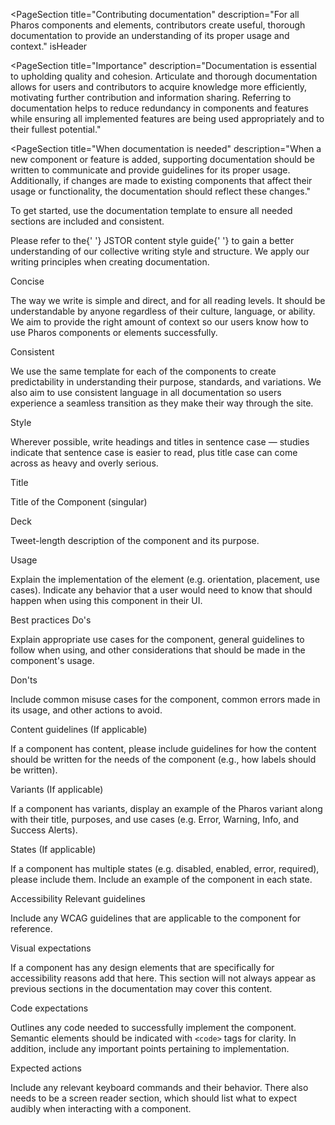 
<PageSection
  title="Contributing documentation"
  description="For all Pharos components and elements, contributors create useful, thorough documentation to provide an understanding of its proper usage and context."
  isHeader
></PageSection>

<PageSection
  title="Importance"
  description="Documentation is essential to upholding quality and cohesion.
  Articulate and thorough documentation allows for users and contributors to acquire knowledge more efficiently, motivating further contribution and information sharing.
  Referring to documentation helps to reduce redundancy in components and features while ensuring all implemented features are being used appropriately and to their
  fullest potential."
></PageSection>

<PageSection
  title="When documentation is needed"
  description="When a new component or feature is added, supporting documentation should be written to communicate and provide guidelines for its proper usage.
  Additionally, if changes are made to existing components that affect their usage or functionality, the documentation should reflect these changes."
></PageSection>

<PageSection title="Writing documentation">
  <PageSection title="Getting started" subSectionLevel={1}>
    <p>
      To get started, use the <PharosLink href={pdf}>documentation template</PharosLink> to ensure
      all needed sections are included and consistent.
    </p>
  </PageSection>
  <PageSection title="Writing guidelines" subSectionLevel={1}>
    <p>
      Please refer to the{' '}
      <PharosLink href="/content-style-guide/voice-and-tone">JSTOR content style guide</PharosLink>{' '}
      to gain a better understanding of our collective writing style and structure. We apply our
      writing principles when creating documentation.
    </p>
    <PharosHeading level={'4'} preset={'2'}>
      Concise
    </PharosHeading>
    <p>
      The way we write is simple and direct, and for all reading levels. It should be understandable
      by anyone regardless of their culture, language, or ability. We aim to provide the right
      amount of context so our users know how to use Pharos components or elements successfully.
    </p>
    <PharosHeading level={'4'} preset={'2'}>
      Consistent
    </PharosHeading>
    <p>
      We use the same template for each of the components to create predictability in understanding
      their purpose, standards, and variations. We also aim to use consistent language in all
      documentation so users experience a seamless transition as they make their way through the
      site.
    </p>
    <PharosHeading level={'4'} preset={'2'}>
      Style
    </PharosHeading>
    <p>
      Wherever possible, write headings and titles in sentence case — studies indicate that sentence
      case is easier to read, plus title case can come across as heavy and overly serious.
    </p>
  </PageSection>
  <PageSection title="Documentation categories" subSectionLevel={1}>
    <PharosHeading level={'4'} preset={'2'}>
      Title
    </PharosHeading>
    <p>Title of the Component (singular)</p>
    <PharosHeading level={'4'} preset={'2'}>
      Deck
    </PharosHeading>
    <p>Tweet-length description of the component and its purpose.</p>
    <PharosHeading level={'4'} preset={'2'}>
      Usage
    </PharosHeading>
    <p>
      Explain the implementation of the element (e.g. orientation, placement, use cases). Indicate
      any behavior that a user would need to know that should happen when using this component in
      their UI.
    </p>
    <PharosHeading level={'4'} preset={'2'}>
      Best practices
    </PharosHeading>
    <PharosHeading level={'4'} preset={'1--bold'}>
      Do's
    </PharosHeading>
    <p>
      Explain appropriate use cases for the component, general guidelines to follow when using, and
      other considerations that should be made in the component's usage.
    </p>
    <PharosHeading level={'4'} preset={'1--bold'}>
      Don'ts
    </PharosHeading>
    <p>
      Include common misuse cases for the component, common errors made in its usage, and other
      actions to avoid.
    </p>
    <PharosHeading level={'4'} preset={'2'}>
      Content guidelines (If applicable)
    </PharosHeading>
    <p>
      If a component has content, please include guidelines for how the content should be written
      for the needs of the component (e.g., how labels should be written).
    </p>
    <PharosHeading level={'4'} preset={'2'}>
      Variants (If applicable)
    </PharosHeading>
    <p>
      If a component has variants, display an example of the Pharos variant along with their title,
      purposes, and use cases (e.g. Error, Warning, Info, and Success Alerts).
    </p>
    <PharosHeading level={'4'} preset={'2'}>
      States (If applicable)
    </PharosHeading>
    <p>
      If a component has multiple states (e.g. disabled, enabled, error, required), please include
      them. Include an example of the component in each state.
    </p>
    <PharosHeading level={'4'} preset={'2'}>
      Accessibility
    </PharosHeading>
    <PharosHeading level={'4'} preset={'1--bold'}>
      Relevant guidelines
    </PharosHeading>
    <p>Include any WCAG guidelines that are applicable to the component for reference.</p>
    <PharosHeading level={'4'} preset={'1--bold'}>
      Visual expectations
    </PharosHeading>
    <p>
      If a component has any design elements that are specifically for accessibility reasons add
      that here. This section will not always appear as previous sections in the documentation may
      cover this content.
    </p>
    <PharosHeading level={'4'} preset={'1--bold'}>
      Code expectations
    </PharosHeading>
    <p>
      Outlines any code needed to successfully implement the component. Semantic elements should be
      indicated with <code>&lt;code&gt;</code> tags for clarity. In addition, include any important
      points pertaining to implementation.
    </p>
    <PharosHeading level={'4'} preset={'1--bold'}>
      Expected actions
    </PharosHeading>
    <p>
      Include any relevant keyboard commands and their behavior. There also needs to be a screen
      reader section, which should list what to expect audibly when interacting with a component.
    </p>
  </PageSection>
</PageSection>
